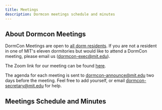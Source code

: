 ```yaml
---
title: Meetings
description: Dormcon meetings schedule and minutes
---
```


## About Dormcon Meetings

DormCon Meetings are open to [all dorm residents](/about/voting-members). If you are not a resident in one of MIT's eleven dormitories but would like to attend a DormCon meeting, please email us (dormcon-exec@mit.edu).

The Zoom link for our meeting can be found [here](https://mit.zoom.us/j/93298082254).

The agenda for each meeting is sent to dormcon-announce@mit.edu two days before the meeting. Feel free to add yourself, or email dormcon-secretary@mit.edu for help.

## Meetings Schedule and Minutes


<MeetingsComponent meetings={meetings} />
